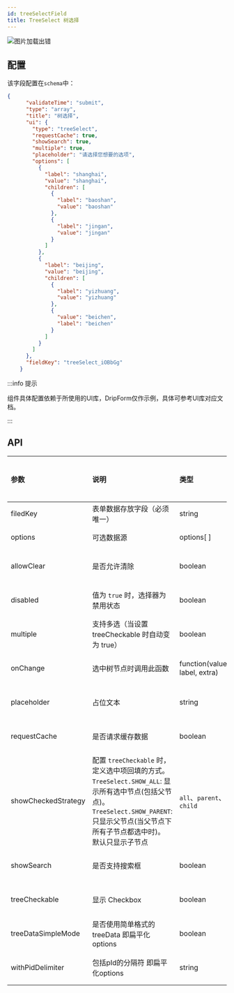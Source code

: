 ```yaml
---
id: treeSelectField
title: TreeSelect 树选择
---
```



<img src='https://storage.360buyimg.com/imgtools/df7ef02fd7-894faa70-4cf9-11ec-89c8-f9e7ed0c7791.png' alt="图片加载出错"/>

## 配置
该字段配置在`schema`中：

```json title="schema" {12,13,14}
{
      "validateTime": "submit",
      "type": "array",
      "title": "树选择",
      "ui": {
        "type": "treeSelect",
        "requestCache": true,
        "showSearch": true,
        "multiple": true,
        "placeholder": "请选择您想要的选项",
        "options": [
          {
            "label": "shanghai",
            "value": "shanghai",
            "children": [
              {
                "label": "baoshan",
                "value": "baoshan"
              },
              {
                "label": "jingan",
                "value": "jingan"
              }
            ]
          },
          {
            "label": "beijing",
            "value": "beijing",
            "children": [
              {
                "label": "yizhuang",
                "value": "yizhuang"
              },
              {
                "value": "beichen",
                "label": "beichen"
              }
            ]
          }
        ]
      },
      "fieldKey": "treeSelect_iOBbGg"
    }
```

:::info 提示

组件具体配置依赖于所使用的UI库，DripForm仅作示例，具体可参考UI库对应文档。

:::

## API
| 参数        | 说明     | 类型     |  是否必填 | 默认值 |
|:-----------|:--------------------------------------------------------------|:--------|:---|:---|
| filedKey      |表单数据存放字段（必须唯一） | string   | 必填 | - |
| options | 可选数据源              | options[ ] | 必填 | - |
| allowClear      | 是否允许清除 | boolean   | 非必填 | false |
| disabled      | 值为 `true` 时，选择器为禁用状态 | boolean   | 非必填 | false |
| multiple      | 支持多选（当设置 treeCheckable 时自动变为 true） | boolean  | 非必填| false |
| onChange      | 选中树节点时调用此函数 | function(value, label, extra)  |  非必填 | - |
 placeholder      | 占位文本 | string   | 非必填 | - |
| requestCache      | 是否请求缓存数据 | boolean   | 非必填 | false |
| showCheckedStrategy      | 配置 `treeCheckable` 时，定义选中项回填的方式。`TreeSelect.SHOW_ALL`: 显示所有选中节点(包括父节点)。`TreeSelect.SHOW_PARENT`: 只显示父节点(当父节点下所有子节点都选中时)。 默认只显示子节点 | `all`、`parent`、`child`   | 非必填 | child |
| showSearch      | 是否支持搜索框 | boolean   | 非必填 | false |
| treeCheckable      | 显示 Checkbox | boolean   | 非必填 | false |
| treeDataSimpleMode      | 是否使用简单格式的treeData 即扁平化options | boolean   | 非必填 | false |
| withPidDelimiter      | 包括pId的分隔符 即扁平化options | string   | 非必填 | false |


